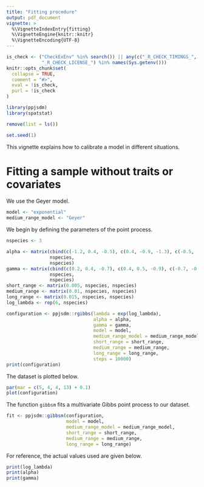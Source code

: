 ```yaml
---
title: "Fitting procedure"
output: pdf_document
vignette: >
  %\VignetteIndexEntry{fitting}
  %\VignetteEngine{knitr::knitr}
  %\VignetteEncoding{UTF-8}
---
```


```r
is_check <- ("CheckExEnv" %in% search()) || any(c("_R_CHECK_TIMINGS_",
             "_R_CHECK_LICENSE_") %in% names(Sys.getenv()))
knitr::opts_chunk$set(
  collapse = TRUE,
  comment = "#>",
  eval = !is_check,
  purl = !is_check
)
```

```r
library(ppjsdm)
library(spatstat)

remove(list = ls())

set.seed(1)
```

This vignette explains how to calibrate a model in different situations.

# Fitting a sample without traits or covariates

We use the Geyer model.

```r
model <- "exponential"
medium_range_model <- "Geyer"
```

We begin by defining the parameters of the point process.

```r
nspecies <- 3

alpha <- matrix(cbind(c(-1.2, 0.4, -0.5), c(0.4, -0.9, -1.3), c(-0.5, -1.3, 0.5)), 
                nspecies, 
                nspecies)
gamma <- matrix(cbind(c(0.2, 0.4, -0.7), c(0.4, 0.5, -0.9), c(-0.7, -0.9, -0.9)), 
                nspecies, 
                nspecies)
short_range <- matrix(0.005, nspecies, nspecies)
medium_range <- matrix(0.01, nspecies, nspecies)
long_range <- matrix(0.015, nspecies, nspecies)
log_lambda <- rep(6, nspecies)

configuration <- ppjsdm::rgibbs(lambda = exp(log_lambda), 
                                alpha = alpha,
                                gamma = gamma,
                                model = model,
                                medium_range_model = medium_range_model,
                                short_range = short_range,
                                medium_range = medium_range,
                                long_range = long_range,
                                steps = 10000)
print(configuration)
```

The dataset is plotted below.

```r
par(mar = c(5, 4, 4, 13) + 0.1)
plot(configuration)
```

The function `gibbsm` fits a multivariate Gibbs point process to our dataset.

```r
fit <- ppjsdm::gibbsm(configuration,
                      model = model,
                      medium_range_model = medium_range_model,
                      short_range = short_range,
                      medium_range = medium_range,
                      long_range = long_range)
```

For reference, the actual values used are given below.

```r
print(log_lambda)
print(alpha)
print(gamma)
```

<!-- # Fitting a sample driven by covariates -->

<!-- To illustrate how the package works, we define arbitrarily the following covariates. -->

<!-- ```{r} -->
<!-- temperature <- function(x, y) 1 - 4 * (x - 0.5)^2 -->
<!-- wetness <- function(x, y) 0.5 * (1 + sin(pi * 2 * (y - 1))) -->
<!-- elevation <- function(x, y) x -->

<!-- covariates <- list(temperature = temperature, -->
<!--                    wetness = wetness, -->
<!--                    elevation = elevation) -->
<!-- ``` -->

<!-- We will be using the Geyer model. -->

<!-- ```{r} -->
<!-- short_range <- matrix(0.01, 2, 2) -->
<!-- model <- "Geyer" -->
<!-- ``` -->

<!-- We generate a multivariate Gibbs point process with intensity driven by those covariates. -->
<!-- We begin by defining the parameters of the point process. -->

<!-- ```{r} -->
<!-- nspecies <- 2 -->

<!-- beta <- cbind(c(1, -2), c(-1, 0.5), c(2, -0.5)) -->
<!-- alpha <- matrix(cbind(c(-0.5, 0.1), c(0.1, -0.3)), nspecies, nspecies) -->
<!-- log_lambda <- rep(7, nspecies) -->
<!-- ``` -->

<!-- Finally, we need a dataset to work on. -->

<!-- ```{r} -->
<!-- configuration <- ppjsdm::rgibbs(lambda = exp(log_lambda), -->
<!--                                 alpha = alpha, -->
<!--                                 covariates = covariates, -->
<!--                                 beta = beta, -->
<!--                                 model = model, -->
<!--                                 medium_range_model = medium_range_model, -->
<!--                                 short_range = short_range, -->
<!--                                 steps = 100000) -->
<!-- ``` -->

<!-- The dataset is plotted below. -->

<!-- ```{r} -->
<!-- par(mar = c(5, 4, 4, 13) + 0.1) -->
<!-- plot(configuration) -->
<!-- ``` -->

<!-- The function `gibbsm` fits a multivariate Gibbs point process to our dataset. -->

<!-- ```{r} -->
<!-- fit <- ppjsdm::gibbsm(configuration, -->
<!--                       covariates = covariates, -->
<!--                       model = model, -->
<!--                       medium_range_model = medium_range_model, -->
<!--                       short_range = short_range) -->
<!-- ``` -->

<!-- For reference, the actual values used are given below. -->

<!-- ```{r} -->
<!-- print(log_lambda) -->
<!-- print(beta) -->
<!-- print(alpha) -->
<!-- ``` -->

<!-- Diagnostics may be obtained as follows. -->

<!-- ```{r} -->
<!-- plot(fit$complete) -->
<!-- ``` -->

<!-- # Fitting samples driven by traits -->

<!-- This section assumes you have a series of traits explaining a given dataset. -->
<!-- To illustrate how the package works, we define arbitrarily the following traits. -->

<!-- ```{r} -->
<!-- model <- "square_exponential" -->

<!-- nspecies <- 3 -->
<!-- short_range <- matrix(0.1, nspecies, nspecies) -->
<!-- medium_range <- matrix(0, nspecies, nspecies) -->
<!-- long_range <- matrix(0, nspecies, nspecies) -->

<!-- average_height <- c(type1 = 0.5, type2 = 1, type3 = 0.4) -->
<!-- average_seed_size <- c(type1 = 2, type2 = 0.1, type3 = 1) -->

<!-- traits <- list(average_height = average_height, average_seed_size = average_seed_size) -->
<!-- ``` -->

<!-- We generate a multivariate Gibbs point process with repulsion paramaters driven by those traits. -->
<!-- We begin by defining the parameters of the point process. -->

<!-- ```{r} -->
<!-- traits_matrix <- rbind(average_height, average_seed_size) -->
<!-- traits_maximum_difference <- apply(traits_matrix, 1, function(c) max(abs(outer(c, c, '-')))) -->
<!-- print(traits_maximum_difference) -->
<!-- traits_maximum <- apply(traits_matrix, 1, function(c) max(abs(c))) -->
<!-- print(traits_maximum) -->

<!-- gamma <- c(0.4, -0.2) -->
<!-- beta <- c(-0.4, -0.6) -->
<!-- delta <- c(0.5, 0.2) -->

<!-- alpha <- matrix(NA, nspecies, nspecies) -->
<!-- for(i in seq_len(nspecies)) { -->
<!--   for(j in seq_len(nspecies)) { -->
<!--     if(i == j) { -->
<!--       alpha[i, j] <- gamma[1] + beta %*% traits_matrix[, i] -->
<!--     } else { -->
<!--       alpha[i, j] <- gamma[2] + delta %*% abs(traits_matrix[, i] - traits_matrix[, j]) -->
<!--     } -->
<!--   } -->
<!-- } -->
<!-- print(alpha) -->
<!-- ``` -->

<!-- Finally, we sample the observations. -->

<!-- ```{r} -->
<!-- configuration <- ppjsdm::rgibbs(lambda = exp(c(5, 5, 5)), -->
<!--                                 alpha = alpha, -->
<!--                                 model = model, -->
<!--                                 short_range = short_range, -->
<!--                                 medium_range = medium_range, -->
<!--                                 long_range = long_range) -->
<!-- ``` -->

<!-- The sample is plotted below. -->

<!-- ```{r} -->
<!-- par(mar = c(5, 4, 4, 13) + 0.1) -->
<!-- plot(configuration) -->
<!-- ``` -->

<!-- The function `gibbsm` then fits a multivariate Gibbs point process to our dataset. -->

<!-- ```{r} -->
<!-- fit <- ppjsdm::gibbsm(configuration, -->
<!--                       traits = traits, -->
<!--                       model = model, -->
<!--                       short_range = short_range, -->
<!--                       medium_range = medium_range, -->
<!--                       long_range = long_range) -->
<!-- ``` -->

<!-- The actual values used are -->

<!-- ```{r} -->
<!-- c(beta, delta) -->
<!-- ``` -->
